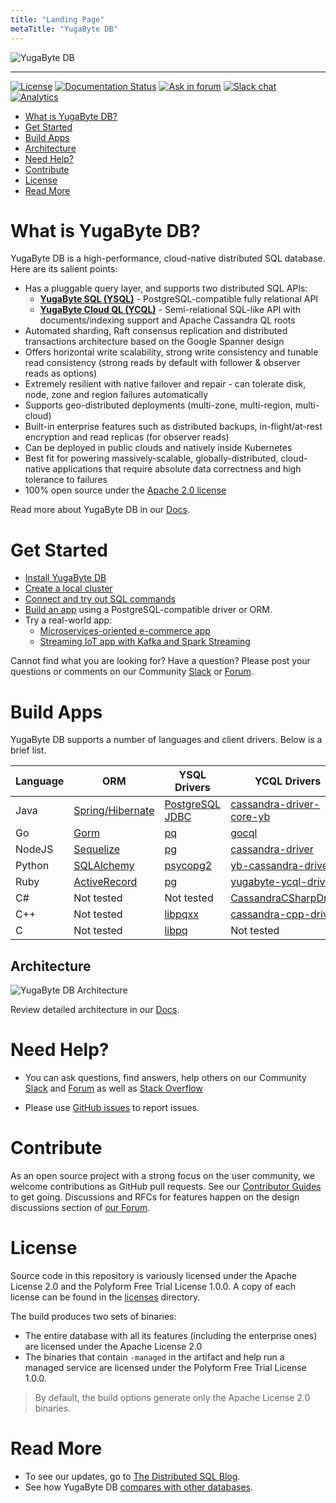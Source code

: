 ```yaml
---
title: "Landing Page"
metaTitle: "YugaByte DB"
---
```


<img src="https://github.com/YugaByte/yugabyte-db/raw/master/architecture/images/ybDB_horizontal.jpg" align="center" alt="YugaByte DB"/>

---------------------------------------

[![License](https://img.shields.io/badge/License-Apache%202.0-blue.svg)](https://opensource.org/licenses/Apache-2.0)
[![Documentation Status](https://readthedocs.org/projects/ansicolortags/badge/?version=latest)](https://docs.yugabyte.com/)
[![Ask in forum](https://img.shields.io/badge/ask%20us-forum-orange.svg)](https://forum.yugabyte.com/)
[![Slack chat](https://img.shields.io/badge/Slack:-%23yugabyte_db-blueviolet.svg?logo=slack)](https://www.yugabyte.com/slack)
[![Analytics](https://yugabyte.appspot.com/UA-104956980-4/home?pixel&useReferer)](https://github.com/YugaByte/ga-beacon)

- [What is YugaByte DB?](#what-is-yugabyte-db)
- [Get Started](#get-started)
- [Build Apps](#build-apps)
- [Architecture](#architecture)
- [Need Help?](#need-help)
- [Contribute](#contribute)
- [License](#license)
- [Read More](#read-more)

# What is YugaByte DB?

YugaByte DB is a high-performance, cloud-native distributed SQL database. Here are its salient points:
* Has a pluggable query layer, and supports two distributed SQL APIs:
    * **[YugaByte SQL (YSQL)](https://docs.yugabyte.com/latest/api/ysql/)** - PostgreSQL-compatible fully relational API
    * **[YugaByte Cloud QL (YCQL)](https://docs.yugabyte.com/latest/api/ycql/)** - Semi-relational SQL-like API with documents/indexing support and Apache Cassandra QL roots 
* Automated sharding, Raft consensus replication and distributed transactions architecture based on the Google Spanner design
* Offers horizontal write scalability, strong write consistency and tunable read consistency (strong reads by default with follower & observer reads as options)
* Extremely resilient with native failover and repair - can tolerate disk, node, zone and region failures automatically
* Supports geo-distributed deployments (multi-zone, multi-region, multi-cloud)
* Built-in enterprise features such as distributed backups, in-flight/at-rest encryption and read replicas (for observer reads)
* Can be deployed in public clouds and natively inside Kubernetes
* Best fit for powering massively-scalable, globally-distributed, cloud-native applications that require absolute data correctness and high tolerance to failures
* 100% open source under the [Apache 2.0 license](https://github.com/YugaByte/yugabyte-db/blob/master/LICENSE.md)

Read more about YugaByte DB in our [Docs](https://docs.yugabyte.com/latest/introduction/).

# Get Started

* [Install YugaByte DB](https://docs.yugabyte.com/latest/quick-start/install/)
* [Create a local cluster](https://docs.yugabyte.com/latest/quick-start/create-local-cluster/)
* [Connect and try out SQL commands](https://docs.yugabyte.com/latest/quick-start/explore-ysql/)
* [Build an app](https://docs.yugabyte.com/latest/quick-start/build-apps/) using a PostgreSQL-compatible driver or ORM.
* Try a real-world app:
    * [Microservices-oriented e-commerce app](https://github.com/YugaByte/yugastore-java)
    * [Streaming IoT app with Kafka and Spark Streaming](https://docs.yugabyte.com/latest/develop/realworld-apps/iot-spark-kafka-ksql/)

Cannot find what you are looking for? Have a question? Please post your questions or comments on our Community [Slack](https://www.yugabyte.com/slack) or [Forum](https://forum.yugabyte.com).

# Build Apps

YugaByte DB supports a number of languages and client drivers. Below is a brief list.

| Language  | ORM | YSQL Drivers | YCQL Drivers |
| --------- | --- | ------------ | ------------ |
| Java  | [Spring/Hibernate](https://docs.yugabyte.com/latest/quick-start/build-apps/java/ysql-spring-data/) | [PostgreSQL JDBC](https://docs.yugabyte.com/latest/quick-start/build-apps/java/ysql-jdbc/) | [cassandra-driver-core-yb](https://docs.yugabyte.com/latest/quick-start/build-apps/java/ycql/)
| Go  | [Gorm](https://github.com/YugaByte/orm-examples) | [pq](https://docs.yugabyte.com/latest/quick-start/build-apps/go/#ysql) | [gocql](https://docs.yugabyte.com/latest/quick-start/build-apps/go/#ycql)
| NodeJS  | [Sequelize](https://github.com/YugaByte/orm-examples) | [pg](https://docs.yugabyte.com/latest/quick-start/build-apps/nodejs/#ysql) | [cassandra-driver](https://docs.yugabyte.com/latest/quick-start/build-apps/nodejs/#ycql)
| Python  | [SQLAlchemy](https://github.com/YugaByte/orm-examples) | [psycopg2](https://docs.yugabyte.com/latest/quick-start/build-apps/python/#ysql) | [yb-cassandra-driver](https://docs.yugabyte.com/latest/quick-start/build-apps/python/#ycql)
| Ruby  | [ActiveRecord](https://github.com/YugaByte/orm-examples) | [pg](https://docs.yugabyte.com/latest/quick-start/build-apps/ruby/#ysql) | [yugabyte-ycql-driver](https://docs.yugabyte.com/latest/quick-start/build-apps/ruby/#ycql)
| C#  | Not tested | Not tested | [CassandraCSharpDriver](https://docs.yugabyte.com/latest/quick-start/build-apps/csharp/#ycql)
| C++ | Not tested | [libpqxx](https://docs.yugabyte.com/latest/quick-start/build-apps/cpp/#ysql) | [cassandra-cpp-driver](https://docs.yugabyte.com/latest/quick-start/build-apps/cpp/#ycql)
| C   | Not tested | [libpq](https://docs.yugabyte.com/latest/quick-start/build-apps/c/#ysql) | Not tested

<h2 id="architecture">Architecture</h2>

<img src="https://raw.githubusercontent.com/YugaByte/yugabyte-db/master/architecture/images/yb-architecture.png" align="center" alt="YugaByte DB Architecture"/>

Review detailed architecture in our [Docs](https://docs.yugabyte.com/latest/architecture/).

# Need Help?

* You can ask questions, find answers, help others on our Community [Slack](https://www.yugabyte.com/slack) and [Forum](https://forum.yugabyte.com) as well as [Stack Overflow](https://stackoverflow.com/questions/tagged/yugabyte-db)

* Please use [GitHub issues](https://github.com/YugaByte/yugabyte-db/issues) to report issues.

# Contribute

As an open source project with a strong focus on the user community, we welcome contributions as GitHub pull requests. See our [Contributor Guides](https://docs.yugabyte.com/latest/contribute/) to get going. Discussions and RFCs for features happen on the design discussions section of [our Forum](https://forum.yugabyte.com).

# License

Source code in this repository is variously licensed under the Apache License 2.0 and the Polyform Free Trial License 1.0.0. A copy of each license can be found in the [licenses](licenses) directory.

The build produces two sets of binaries:
* The entire database with all its features (including the enterprise ones) are licensed under the Apache License 2.0
* The  binaries that contain `-managed` in the artifact and help run a managed service are licensed under the Polyform Free Trial License 1.0.0.

> By default, the build options generate only the Apache License 2.0 binaries.


# Read More

* To see our updates, go to [The Distributed SQL Blog](https://blog.yugabyte.com/).
* See how YugaByte DB [compares with other databases](https://docs.yugabyte.com/latest/comparisons/). 